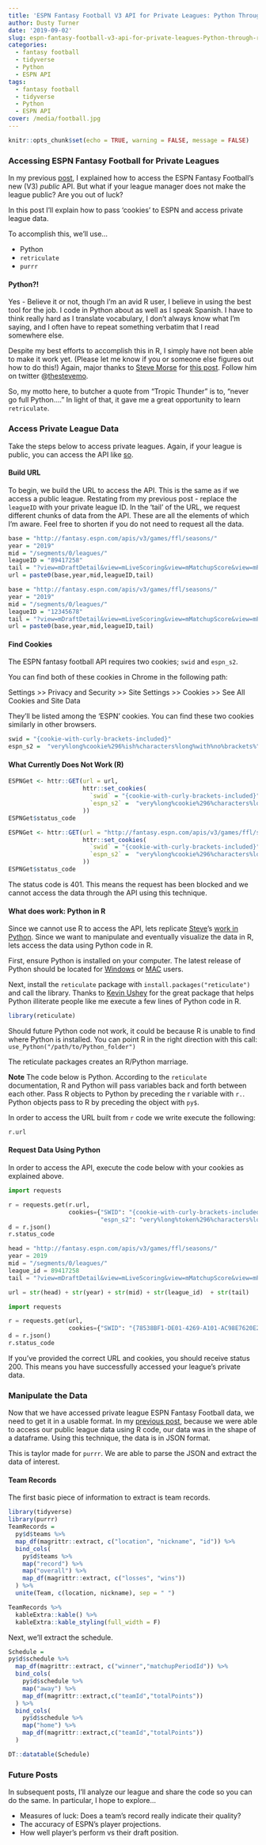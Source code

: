 ```yaml
---
title: 'ESPN Fantasy Football V3 API for Private Leagues: Python Through R'
author: Dusty Turner
date: '2019-09-02'
slug: espn-fantasy-football-v3-api-for-private-leagues-Python-through-r
categories:
  - fantasy football
  - tidyverse
  - Python
  - ESPN API
tags:
  - fantasy football
  - tidyverse
  - Python
  - ESPN API
cover: /media/football.jpg
---
```


```r
knitr::opts_chunk$set(echo = TRUE, warning = FALSE, message = FALSE)
```

### Accessing ESPN Fantasy Football for Private Leagues

In my previous [post](https://dusty-turner.netlify.com/post/espn-fantasy-football-v3-api-an-r-solution/), I explained how to access the ESPN Fantasy Football's new (V3) *public* API.  But what if your league manager does not make the league public?  Are you out of luck?

In this post I'll explain how to pass 'cookies' to ESPN and access private league data.  

To accomplish this, we'll use...

- Python
- `retriculate`
- `purrr`

####  Python?!  

Yes - Believe it or not, though I'm an avid R user, I believe in using the best tool for the job.  I code in Python about as well as I speak Spanish.  I have to think really hard as I translate vocabulary, I don't always know what I'm saying, and I often have to repeat something verbatim that I read somewhere else.    

Despite my best efforts to accomplish this in R, I simply have not been able to make it work yet. (Please let me know if you or someone else figures out how to do this!)  Again, major thanks to [Steve Morse](https://stmorse.github.io/) for [this post](https://stmorse.github.io/journal/espn-fantasy-v3.html).  Follow him on twitter @[thestevemo](https://twitter.com/thestevemo).  

So, my motto here, to butcher a quote from "Tropic Thunder" is to, "never go full Python...."  In light of that, it gave me a great opportunity to learn `retriculate`.

### Access Private League Data

Take the steps below to access private leagues.  Again, if your league is public, you can access the API like [so](https://dusty-turner.netlify.com/post/espn-fantasy-football-v3-api-an-r-solution/).

#### Build URL

To begin, we build the URL to access the API.  This is the same as if we access a public league.  Restating from my previous post - replace the `leagueID` with your private league ID.  In the 'tail' of the URL, we request different chunks of data from the API. These are all the elements of which I’m aware.  Feel free to shorten if you do not need to request all the data.

```r
base = "http://fantasy.espn.com/apis/v3/games/ffl/seasons/"
year = "2019"
mid = "/segments/0/leagues/"
leagueID = "89417258"
tail = "?view=mDraftDetail&view=mLiveScoring&view=mMatchupScore&view=mPendingTransactions&view=mPositionalRatings&view=mSettings&view=mTeam&view=modular&view=mNav&view=mMatchupScore"
url = paste0(base,year,mid,leagueID,tail)
```

```r
base = "http://fantasy.espn.com/apis/v3/games/ffl/seasons/"
year = "2019"
mid = "/segments/0/leagues/"
leagueID = "12345678"
tail = "?view=mDraftDetail&view=mLiveScoring&view=mMatchupScore&view=mPendingTransactions&view=mPositionalRatings&view=mSettings&view=mTeam&view=modular&view=mNav&view=mMatchupScore"
url = paste0(base,year,mid,leagueID,tail)
```

#### Find Cookies

The ESPN fantasy football API requires two cookies; `swid` and `espn_s2`.

You can find both of these cookies in Chrome in the following path:

Settings >> Privacy and Security >> Site Settings >> Cookies >> See All Cookies and Site Data

They'll be listed among the 'ESPN' cookies.  You can find these two cookies similarly in other browsers.   

```r
swid = "{cookie-with-curly-brackets-included}"
espn_s2 =  "very%long%cookie%296%ish%characters%long%with%no%brackets%"
```

#### What Currently Does Not Work (R)

```r
ESPNGet <- httr::GET(url = url,
                     httr::set_cookies(
                       `swid` = "{cookie-with-curly-brackets-included}",
                       `espn_s2` =  "very%long%cookie%296%characters%long%with%no%brackets%"
                     ))
ESPNGet$status_code
```
 
```r
ESPNGet <- httr::GET(url = "http://fantasy.espn.com/apis/v3/games/ffl/seasons/2018/segments/0/leagues/1314476?view=mDraftDetail&view=mLiveScoring&view=mMatchupScore&view=mPendingTransactions&view=mPositionalRatings&view=mSettings&view=mTeam&view=modular&view=mNav&view=mMatchupScore",
                     httr::set_cookies(
                       `swid` = "{cookie-with-curly-brackets-included}",
                       `espn_s2` =  "very%long%cookie%296%characters%long%with%no%brackets%"
                     ))
ESPNGet$status_code
```

The status code is 401.  This means the request has been blocked and we cannot access the data through the API using this technique.

#### What does work: Python in R

Since we cannot use R to access the API, lets replicate [Steve](https://twitter.com/thestevemo)'s [work in Python](https://stmorse.github.io/journal/espn-fantasy-v3.html).  Since we want to manipulate and eventually visualize the data in R, lets access the data using Python code in R. 

First, ensure Python is installed on your computer.  The latest release of Python should be located for [Windows](https://www.Python.org/downloads/windows/) or [MAC](https://www.python.org/downloads/mac-osx/) users.  

Next, install the `reticulate` package with `install.packages("reticulate")` and call the library.  Thanks to [Kevin Ushey]("https://twitter.com/kevin_ushey") for the great package that helps Python illiterate people like me execute a few lines of Python code in R.

```r
library(reticulate)
```

Should future Python code not work, it could be because R is unable to find where Python is installed.  You can point R in the right direction with this call: `use_Python("/path/to/Python_folder")`

The reticulate packages creates an R/Python marriage.  

<!-- This is an image from the retriculate package documentation.   -->

<!-- <center> -->

<!-- ```{r echo=FALSE, fig.width=1} -->
<!-- knitr::include_graphics("/reticulated_Python.png") -->
<!-- ``` -->

<!-- </center> -->

<!-- Clever... -->

**Note** The code below is Python.  According to the `reticulate` documentation, R and Python will pass variables back and forth between each other.  Pass R objects to Python by preceding the r variable with `r.`. Python objects pass to R by preceding the object with `py$`.

In order to access the URL built from `r` code we write execute the following:

```python
r.url
```

#### Request Data Using Python

In order to access the API, execute the code below with your cookies as explained above.

```python
import requests

r = requests.get(r.url,
                 cookies={"SWID": "{cookie-with-curly-brackets-included}",
                          "espn_s2": "very%long%token%296%characters%long%with%no%brackets%" })
d = r.json()
r.status_code
```

```python
head = "http://fantasy.espn.com/apis/v3/games/ffl/seasons/"
year = 2019
mid = "/segments/0/leagues/"
league_id = 89417258
tail = "?view=mDraftDetail&view=mLiveScoring&view=mMatchupScore&view=mPendingTransactions&view=mPositionalRatings&view=mSettings&view=mTeam&view=modular&view=mNav&view=mMatchupScore"

url = str(head) + str(year) + str(mid) + str(league_id)  + str(tail)

import requests

r = requests.get(url,
                 cookies={"SWID": "{78538BF1-DE01-4269-A101-AC98E7620E27}", "espn_s2": "AEAkBcMc5yFs%2F%2B2bGtQY3FRkzcS8Thx0EzchviB3lgydk3O3sMVMLqmFOtXFaQ2hmNBM%2Fgr96nTNCaXARIipCMaCdP8PFrECaA4QbfEHUVTFVLrCjaBmIMyhoXcEQfYm7v719d6uFDzWB4Yg2NAbuGgqQ7FrNMyLxzdFzPPGaNc8t2Ku6YbAc8wPmjkV5A%2BsHsSAXDw%2FP%2FFNByrgEBS3FO6MN0foPbGegXAXt71m2clo%2F1sf7sePPpsQKAQeLPj3BBWpaklLDKVBRTi%2FzKtHE2k5"})
d = r.json()
r.status_code
```

If you've provided the correct URL and cookies, you should receive status 200.  This means you have successfully accessed your league's private data.

### Manipulate the Data

Now that we have accessed private league ESPN Fantasy Football data, we need to get it in a usable format.  In my [previous post](https://dusty-turner.netlify.com/post/espn-fantasy-football-v3-api-an-r-solution/), because we were able to access our public league data using R code, our data was in the shape of a dataframe.  Using this technique, the data is in JSON format.  

This is taylor made for `purrr`. We are able to parse the JSON and extract the data of interest. 

#### Team Records

The first basic piece of information to extract is team records.

```r
library(tidyverse)
library(purrr)
TeamRecords =
  py$d$teams %>%
  map_df(magrittr::extract, c("location", "nickname", "id")) %>%
  bind_cols(
    py$d$teams %>%
    map("record") %>%
    map("overall") %>%
    map_df(magrittr::extract, c("losses", "wins"))
  ) %>%
  unite(Team, c(location, nickname), sep = " ")
```

```r
TeamRecords %>%
  kableExtra::kable() %>%
  kableExtra::kable_styling(full_width = F)
```

Next, we'll extract the schedule.

```r
Schedule =
py$d$schedule %>%
  map_df(magrittr::extract, c("winner","matchupPeriodId")) %>%
  bind_cols(
    py$d$schedule %>%
    map("away") %>%
    map_df(magrittr::extract,c("teamId","totalPoints"))
  ) %>%
  bind_cols(
    py$d$schedule %>%
    map("home") %>%
    map_df(magrittr::extract,c("teamId","totalPoints"))
  )
```

```r
DT::datatable(Schedule)
```

### Future Posts

In subsequent posts, I'll analyze our league and share the code so you can do the same.  In particular, I hope to explore...

- Measures of luck: Does a team's record really indicate their quality?
- The accuracy of ESPN's player projections.
- How well player's perform vs their draft position.
